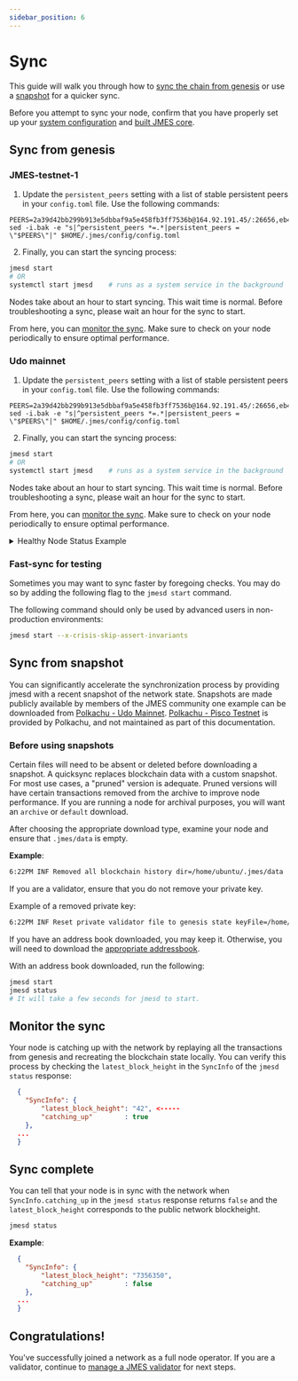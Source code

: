 ```yaml
---
sidebar_position: 6
---
```



# Sync

This guide will walk you through how to [sync the chain from genesis](#sync-from-genesis) or use a [snapshot](#sync-from-snapshot) for a quicker sync.

<Admonition type="caution" icon="☢️" title="Setup for successful sync">

Before you attempt to sync your node, confirm that you have properly set up your [system configuration](./system-config.mdx#system-configuration) and [built JMES core](./build-jmes-core.mdx#get-the-jmes-core-source-code).

</Admonition>

## Sync from genesis

### JMES-testnet-1

1. Update the `persistent_peers` setting with a list of stable persistent peers in your `config.toml` file. Use the following commands:

```
PEERS=2a39d42bb299b913e5dbbaf9a5e458fb3ff7536b@164.92.191.45/:26656,eb490967a016bbcb361ab2ba1f6d2a2ca1eb8593@46.101.197.51:26656
sed -i.bak -e "s|^persistent_peers *=.*|persistent_peers = \"$PEERS\"|" $HOME/.jmes/config/config.toml
```

2. Finally, you can start the syncing process:

```py
jmesd start
# OR
systemctl start jmesd    # runs as a system service in the background
```

<Admonition type="caution" icon="☢️" title="Sync start times">

Nodes take about an hour to start syncing. This wait time is normal. Before troubleshooting a sync, please wait an hour for the sync to start.

</Admonition>

From here, you can [monitor the sync](#monitor-the-sync). Make sure to check on your node periodically to ensure optimal performance.

### Udo mainnet

1. Update the `persistent_peers` setting with a list of stable persistent peers in your `config.toml` file. Use the following commands:

```
PEERS=2a39d42bb299b913e5dbbaf9a5e458fb3ff7536b@164.92.191.45/:26656,eb490967a016bbcb361ab2ba1f6d2a2ca1eb8593@46.101.197.51:26656
sed -i.bak -e "s|^persistent_peers *=.*|persistent_peers = \"$PEERS\"|" $HOME/.jmes/config/config.toml
```

2. Finally, you can start the syncing process:

```py
jmesd start
# OR
systemctl start jmesd    # runs as a system service in the background
```

<Admonition type="caution" icon="☢️" title="Sync start times">

Nodes take about an hour to start syncing. This wait time is normal. Before troubleshooting a sync, please wait an hour for the sync to start.

</Admonition>

From here, you can [monitor the sync](#monitor-the-sync). Make sure to check on your node periodically to ensure optimal performance.

<details> 
<summary> Healthy Node Status Example </summary>
<p>

```json
{
  "NodeInfo": {
    "protocol_version": { "p2p": "8", "block": "11", "app": "0" },
    "id": "c7323e759deafdc953e86344fd42cdb7654f18f2",
    "listen_addr": "165.232.126.11:26656",
    "network": "jmes-testnet-1",
    "version": "v0.34.21-terra.1",
    "channels": "40202122233038606100",
    "moniker": "rockbridge",
    "other": { "tx_index": "on", "rpc_address": "tcp://165.232.126.11:26657" }
  },
  "SyncInfo": {
    "latest_block_hash": "831AE8E7CA3CFEC269DA4A800C7EAD8F7FF9EF072A8691BE21263F47FCA8E23C",
    "latest_app_hash": "128F4B8FA0BB0F85CE47CA0B871704D014C2B6CA702B7A11DE584C1C351F9252",
    "latest_block_height": "4293",
    "latest_block_time": "2023-05-04T01:02:12.387416454Z",
    "earliest_block_hash": "A121600E4F9338A276F7BDC1ED11BA3F20B06E20709A68CCF37D03B96BE44A50",
    "earliest_app_hash": "E3B0C44298FC1C149AFBF4C8996FB92427AE41E4649B934CA495991B7852B855",
    "earliest_block_height": "1",
    "earliest_block_time": "2023-05-03T18:34:13.094118969Z",
    "catching_up": true
  },
  "ValidatorInfo": {
    "Address": "6868853EC398BB6A860FA516D9334B923B7AF26E",
    "PubKey": {
      "type": "tendermint/PubKeyEd25519",
      "value": "dkOFal7VimemCDGfxgOJY9XmqbQF1NAegXBSM0IO8WQ="
    },
    "VotingPower": "0"
  }
}
```

</p>
</details>

### Fast-sync for testing

Sometimes you may want to sync faster by foregoing checks. You may do so by adding the following flag to the `jmesd start` command.

<Admonition type="caution" icon="☢️">

The following command should only be used by advanced users in non-production environments:

```bash
jmesd start --x-crisis-skip-assert-invariants
```

</Admonition>

## Sync from snapshot

You can significantly accelerate the synchronization process by providing jmesd with a recent snapshot of the network state. Snapshots are made publicly available by members of the JMES community one example can be downloaded from [Polkachu - Udo Mainnet](https://polkachu.com/state_sync/jmes). [Polkachu - Pisco Testnet](https://polkachu.com/testnets/jmesInstructions) is provided by Polkachu, and not maintained as part of this documentation.

### Before using snapshots

Certain files will need to be absent or deleted before downloading a snapshot. A quicksync replaces blockchain data with a custom snapshot. For most use cases, a "pruned" version is adequate. Pruned versions will have certain transactions removed from the archive to improve node performance. If you are running a node for archival purposes, you will want an `archive` or `default` download.

After choosing the appropriate download type, examine your node and ensure that `.jmes/data` is empty.

**Example**:

```bash
6:22PM INF Removed all blockchain history dir=/home/ubuntu/.jmes/data
```

<Admonition type="caution" icon="☢️">

If you are a validator, ensure that you do not remove your private key.

Example of a removed private key:

```bash
6:22PM INF Reset private validator file to genesis state keyFile=/home/ubuntu/.jmes/config/priv_validator_key.json stateFile=/home/ubuntu/.jmes/data/priv_validator_state.json
```

</Admonition>

If you have an address book downloaded, you may keep it. Otherwise, you will need to download the [appropriate addressbook](./join-a-network.mdx#join-a-public-network).

With an address book downloaded, run the following:

```bash
jmesd start
jmesd status
# It will take a few seconds for jmesd to start.
```

## Monitor the sync

Your node is catching up with the network by replaying all the transactions from genesis and recreating the blockchain state locally. You can verify this process by checking the `latest_block_height` in the `SyncInfo` of the `jmesd status` response:

```json
  {
    "SyncInfo": {
        "latest_block_height": "42", <-----
        "catching_up"        : true
    },
  ...
  }
```

## Sync complete

You can tell that your node is in sync with the network when `SyncInfo.catching_up` in the `jmesd status` response returns `false` and the `latest_block_height` corresponds to the public network blockheight.

```bash
jmesd status
```

**Example**:

```json
  {
    "SyncInfo": {
        "latest_block_height": "7356350",
        "catching_up"        : false
    },
  ...
  }
```

## Congratulations!

You've successfully joined a network as a full node operator. If you are a validator, continue to [manage a JMES validator](../manage-a-jmes-validator/README.mdx) for next steps.
